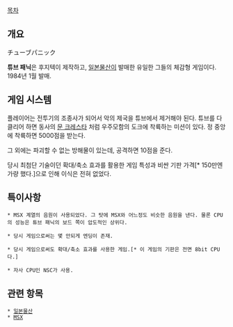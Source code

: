 [[목차]]

== 개요 ==

チューブパニック

'''튜브 패닉'''은 후지텍이 제작하고, [[일본물산]]이 발매한 유일한 그들의 체감형 게임이다. 1984년 1월 발매.

== 게임 시스템 ==

플레이어는 전투기의 조종사가 되어서 악의 제국을 튜브에서 제거해야 된다. 튜브를 다 클리어 하면 동사의 [[문 크레스타]] 처럼 우주모함의 도크에 착륙하는 미션이 있다. 정 중앙에 착륙하면 5000점을 받는다.

그 외에는 파괴할 수 없는 방해물이 있는데, 공격하면 10점을 준다.

당시 최첨단 기술이던 확대/축소 효과를 활용한 게임 특성과 비싼 기판 가격[* 150만엔 가량 했다.]으로 인해 이식은 전혀 없었다. 

== 특이사항 ==

 * MSX 계열의 음원이 사용되었다. 그 탓에 MSX와 어느정도 비슷한 음원을 낸다. 물론 CPU의 성능은 튜브 패닉의 보드 쪽이 압도적인 상위다.

 * 당시 게임으로써는 몇 안되게 엔딩이 존재.

 * 당시 게임으로써도 확대/축소 효과를 사용한 게임.[* 이 게임의 기판은 전면 8bit CPU다.]

 * 자사 CPU인 NSC가 사용.

== 관련 항목 ==

 * [[일본물산]]
 * [[MSX]]

